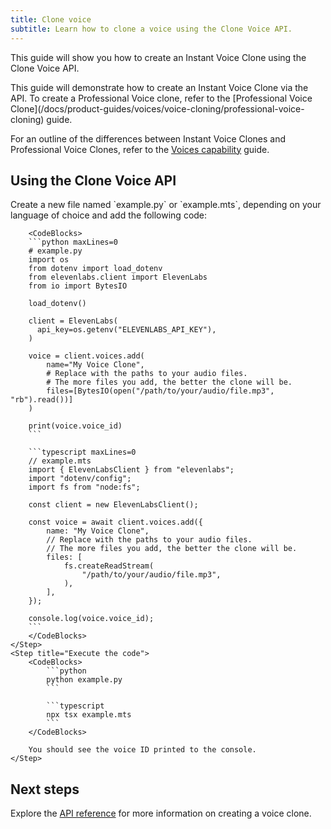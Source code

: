 ```yaml
---
title: Clone voice
subtitle: Learn how to clone a voice using the Clone Voice API.
---
```


This guide will show you how to create an Instant Voice Clone using the Clone Voice API.

<Info>
  This guide will demonstrate how to create an Instant Voice Clone via the API. To create a
  Professional Voice clone, refer to the [Professional Voice
  Clone](/docs/product-guides/voices/voice-cloning/professional-voice-cloning) guide.
</Info>

For an outline of the differences between Instant Voice Clones and Professional Voice Clones, refer to the [Voices capability](/docs/capabilities/voices) guide.

## Using the Clone Voice API

<Steps>
    <Step title="Create an API key">
        <Markdown src="/snippets/quickstart-api-key.mdx" />
    </Step>
    <Step title="Install the SDK">
        <Markdown src="/snippets/quickstart-install-sdk.mdx" />
    </Step>
    <Step title="Make the API request">
        Create a new file named `example.py` or `example.mts`, depending on your language of choice and add the following code:

        <CodeBlocks>
        ```python maxLines=0
        # example.py
        import os
        from dotenv import load_dotenv
        from elevenlabs.client import ElevenLabs
        from io import BytesIO

        load_dotenv()

        client = ElevenLabs(
          api_key=os.getenv("ELEVENLABS_API_KEY"),
        )

        voice = client.voices.add(
            name="My Voice Clone",
            # Replace with the paths to your audio files.
            # The more files you add, the better the clone will be.
            files=[BytesIO(open("/path/to/your/audio/file.mp3", "rb").read())]
        )

        print(voice.voice_id)
        ```

        ```typescript maxLines=0
        // example.mts
        import { ElevenLabsClient } from "elevenlabs";
        import "dotenv/config";
        import fs from "node:fs";

        const client = new ElevenLabsClient();

        const voice = await client.voices.add({
            name: "My Voice Clone",
            // Replace with the paths to your audio files.
            // The more files you add, the better the clone will be.
            files: [
                fs.createReadStream(
                    "/path/to/your/audio/file.mp3",
                ),
            ],
        });

        console.log(voice.voice_id);
        ```
        </CodeBlocks>
    </Step>
    <Step title="Execute the code">
        <CodeBlocks>
            ```python
            python example.py
            ```

            ```typescript
            npx tsx example.mts
            ```
        </CodeBlocks>

        You should see the voice ID printed to the console.
    </Step>

</Steps>

## Next steps

Explore the [API reference](/docs/api-reference/voices/add) for more information on creating a voice clone.
